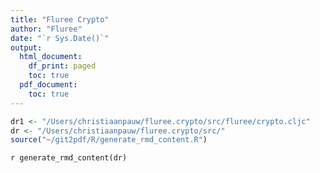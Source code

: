 ```yaml
---
title: "Fluree Crypto"
author: "Fluree"
date: "`r Sys.Date()`"
output:
  html_document:
    df_print: paged
    toc: true
  pdf_document:
    toc: true
---
```


```r
dr1 <- "/Users/christiaanpauw/fluree.crypto/src/fluree/crypto.cljc"
dr <- "/Users/christiaanpauw/fluree.crypto/src/"
source("~/git2pdf/R/generate_rmd_content.R")
```

`r generate_rmd_content(dr)`



